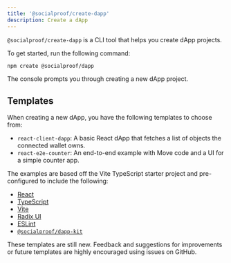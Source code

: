```yaml
---
title: '@socialproof/create-dapp'
description: Create a dApp
---
```


`@socialproof/create-dapp` is a CLI tool that helps you create dApp projects.

To get started, run the following command:

```sh npm2yarn
npm create @socialproof/dapp
```

The console prompts you through creating a new dApp project.

## Templates

When creating a new dApp, you have the following templates to choose from:

- `react-client-dapp`: A basic React dApp that fetches a list of objects the connected wallet owns.
- `react-e2e-counter`: An end-to-end example with Move code and a UI for a simple counter app.

The examples are based off the Vite TypeScript starter project and pre-configured to include the
following:

- [React](https://react.dev/)
- [TypeScript](https://www.typescriptlang.org/)
- [Vite](https://vitejs.dev/)
- [Radix UI](https://www.radix-ui.com/)
- [ESLint](https://eslint.org/)
- [`@socialproof/dapp-kit`](https://sdk.mysocial.network/dapp-kit)

These templates are still new. Feedback and suggestions for improvements or future templates are
highly encouraged using issues on GitHub.
